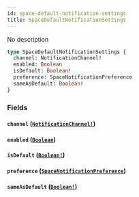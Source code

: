 ```yaml
---
id: space-default-notification-settings
title: SpaceDefaultNotificationSettings
---
```


No description

```graphql
type SpaceDefaultNotificationSettings {
  channel: NotificationChannel!
  enabled: Boolean
  isDefault: Boolean!
  preference: SpaceNotificationPreference
  sameAsDefault: Boolean!
}
```

### Fields

#### `channel` ([`NotificationChannel!`](/docs/graphql/enums/notification-channel))

#### `enabled` ([`Boolean`](/docs/graphql/scalars/boolean))

#### `isDefault` ([`Boolean!`](/docs/graphql/scalars/boolean))

#### `preference` ([`SpaceNotificationPreference`](/docs/graphql/enums/space-notification-preference))

#### `sameAsDefault` ([`Boolean!`](/docs/graphql/scalars/boolean))
